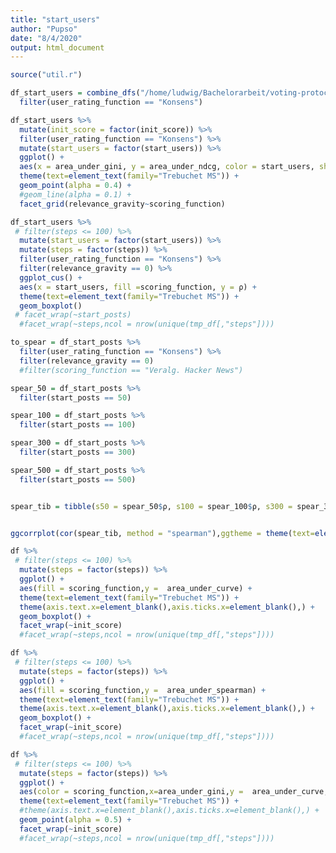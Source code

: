 ```yaml
---
title: "start_users"
author: "Pupso"
date: "8/4/2020"
output: html_document
---
```



```r
source("util.r")
```


```r
df_start_users = combine_dfs("/home/ludwig/Bachelorarbeit/voting-protocols/data_cluster/data_dev_votes_per_step/","start_user") %>% 
  filter(user_rating_function == "Konsens")
```



```r
df_start_users %>% 
  mutate(init_score = factor(init_score)) %>% 
  filter(user_rating_function == "Konsens") %>% 
  mutate(start_users = factor(start_users)) %>% 
  ggplot() +
  aes(x = area_under_gini, y = area_under_ndcg, color = start_users, shape= user_rating_function, group= seed, size = posts_with_no_views) + # , color = vote_count, shape = user_rating_function, fill = init_score) + 
  theme(text=element_text(family="Trebuchet MS")) +
  geom_point(alpha = 0.4) + 
  #geom_line(alpha = 0.1) +
  facet_grid(relevance_gravity~scoring_function)
```
```r
df_start_users %>% 
 # filter(steps <= 100) %>% 
  mutate(start_users = factor(start_users)) %>% 
  mutate(steps = factor(steps)) %>% 
  filter(user_rating_function == "Konsens") %>% 
  filter(relevance_gravity == 0) %>% 
  ggplot_cus() +
  aes(x = start_users, fill =scoring_function, y = ρ) + 
  theme(text=element_text(family="Trebuchet MS")) +
  geom_boxplot()
 # facet_wrap(~start_posts)
  #facet_wrap(~steps,ncol = nrow(unique(tmp_df[,"steps"])))

```
```r
to_spear = df_start_posts %>% 
  filter(user_rating_function == "Konsens") %>% 
  filter(relevance_gravity == 0)
  #filter(scoring_function == "Veralg. Hacker News")

spear_50 = df_start_posts %>% 
  filter(start_posts == 50)

spear_100 = df_start_posts %>% 
  filter(start_posts == 100)

spear_300 = df_start_posts %>% 
  filter(start_posts == 300)

spear_500 = df_start_posts %>% 
  filter(start_posts == 500)


spear_tib = tibble(s50 = spear_50$ρ, s100 = spear_100$ρ, s300 = spear_300$ρ, s500 = spear_500$ρ)


ggcorrplot(cor(spear_tib, method = "spearman"),ggtheme = theme(text=element_text(family="Trebuchet MS")), lab = FALSE, colors = c("#6D9EC1", "white", "#E46726"), legend.title = "Spearman von ρ")

```


```r
df %>% 
 # filter(steps <= 100) %>% 
  mutate(steps = factor(steps)) %>% 
  ggplot() +
  aes(fill = scoring_function,y =  area_under_curve) + 
  theme(text=element_text(family="Trebuchet MS")) +
  theme(axis.text.x=element_blank(),axis.ticks.x=element_blank(),) +
  geom_boxplot() + 
  facet_wrap(~init_score)
  #facet_wrap(~steps,ncol = nrow(unique(tmp_df[,"steps"])))
```

```r
df %>% 
 # filter(steps <= 100) %>% 
  mutate(steps = factor(steps)) %>% 
  ggplot() +
  aes(fill = scoring_function,y =  area_under_spearman) + 
  theme(text=element_text(family="Trebuchet MS")) +
  theme(axis.text.x=element_blank(),axis.ticks.x=element_blank(),) +
  geom_boxplot() + 
  facet_wrap(~init_score)
  #facet_wrap(~steps,ncol = nrow(unique(tmp_df[,"steps"])))

```


```r
df %>% 
 # filter(steps <= 100) %>% 
  mutate(steps = factor(steps)) %>% 
  ggplot() +
  aes(color = scoring_function,x=area_under_gini,y =  area_under_curve, shape = user_rating_function) + 
  theme(text=element_text(family="Trebuchet MS")) +
  #theme(axis.text.x=element_blank(),axis.ticks.x=element_blank(),) +
  geom_point(alpha = 0.5) + 
  facet_wrap(~init_score)
  #facet_wrap(~steps,ncol = nrow(unique(tmp_df[,"steps"])))

```
